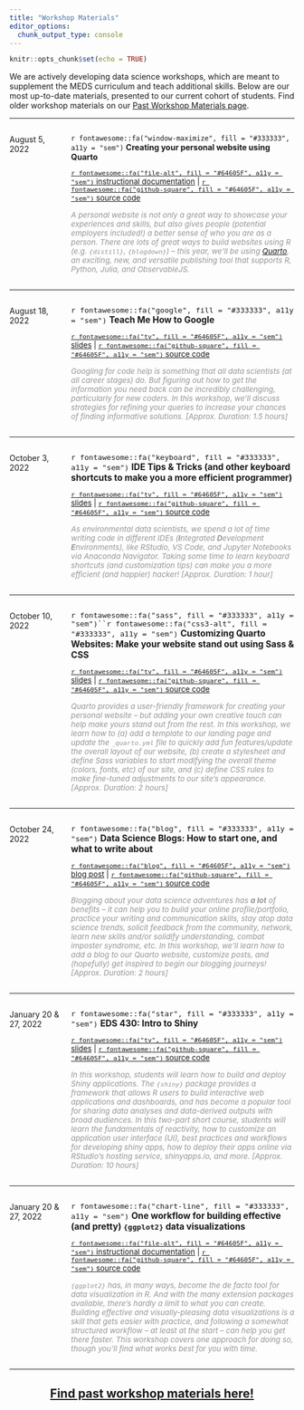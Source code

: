 ```yaml
---
title: "Workshop Materials"
editor_options: 
  chunk_output_type: console
---
```


```r
knitr::opts_chunk$set(echo = TRUE)
```

We are actively developing data science workshops, which are meant to supplement the MEDS curriculum and teach additional skills. Below are our most up-to-date materials, presented to our current cohort of students. Find older workshop materials on our [Past Workshop Materials page](past_workshops.html).

---

:::: {style="display: grid; grid-template-columns: 0.5fr 2fr; grid-column-gap: 10px;"}

::: {}

August 5, 2022 

:::


::: {}

`r fontawesome::fa("window-maximize", fill = "#333333", a11y = "sem")` **Creating your personal website using Quarto**  

<span style = 'font-size:95%;'>[`r fontawesome::fa("file-alt", fill = "#64605F", a11y = "sem")` instructional documentation](https://ucsb-meds.github.io/creating-quarto-websites/) | [`r fontawesome::fa("github-square", fill = "#64605F", a11y = "sem")` source code](https://github.com/UCSB-MEDS/creating-quarto-websites)</span> 

<span style = 'font-size:95%; color:#959599;'>*A personal website is not only a great way to showcase your experiences and skills, but also gives people (potential employers included!) a better sense of who you are as a person. There are lots of great ways to build websites using R (e.g. `{distill}`, `{blogdown}`) -- this year, we'll be using [Quarto](https://quarto.org/), an exciting, new, and versatile publishing tool that supports R, Python, Julia, and ObservableJS.*</span>

:::

::::

---

:::: {style="display: grid; grid-template-columns: 0.5fr 2fr; grid-column-gap: 10px;"}

::: {}

August 18, 2022

:::


::: {}

<span style = 'font-size:110%;'>`r fontawesome::fa("google", fill = "#333333", a11y = "sem")` **Teach Me How to Google**</span>

<span style = 'font-size:95%;'>[`r fontawesome::fa("tv", fill = "#64605F", a11y = "sem")` slides](https://ucsb-meds.github.io/teach-me-how-to-google/#1)  |  [`r fontawesome::fa("github-square", fill = "#64605F", a11y = "sem")` source code](https://github.com/UCSB-MEDS/teach-me-how-to-google)</span> 

<span style = 'font-size:95%; color:#959599;'>*Googling for code help is something that all data scientists (at all career stages) do. But figuring out how to get the information you need back can be incredibly challenging, particularly for new coders. In this workshop, we’ll discuss strategies for refining your queries to increase your chances of finding informative solutions. [Approx. Duration: 1.5 hours]*</span>

:::

::::

---

:::: {style="display: grid; grid-template-columns: 0.5fr 2fr; grid-column-gap: 10px;"}

::: {}

October 3, 2022

:::


::: {}

<span style = 'font-size:110%;'>`r fontawesome::fa("keyboard", fill = "#333333", a11y = "sem")` **IDE Tips & Tricks (and other keyboard shortcuts to make you a more efficient programmer)**</span>

<span style = 'font-size:95%;'>[`r fontawesome::fa("tv", fill = "#64605F", a11y = "sem")` slides](https://ucsb-meds.github.io/IDE-tips-and-tricks/#/title-slide)  |  [`r fontawesome::fa("github-square", fill = "#64605F", a11y = "sem")` source code](https://github.com/UCSB-MEDS/IDE-tips-and-tricks)</span> 

<span style = 'font-size:95%; color:#959599;'>*As environmental data scientists, we spend a lot of time writing code in different IDEs (**I**ntegrated **D**evelopment **E**nvironments), like RStudio, VS Code, and Jupyter Notebooks via Anaconda Navigator. Taking some time to learn keyboard shortcuts (and customization tips) can make you a more efficient (and happier) hacker! [Approx. Duration: 1 hour]*</span>

:::

::::

---

:::: {style="display: grid; grid-template-columns: 0.5fr 2fr; grid-column-gap: 10px;"}

::: {}

October 10, 2022

:::


::: {}

<span style = 'font-size:110%;'>`r fontawesome::fa("sass", fill = "#333333", a11y = "sem")``r fontawesome::fa("css3-alt", fill = "#333333", a11y = "sem")` **Customizing Quarto Websites: Make your website stand out using Sass & CSS**</span>

<span style = 'font-size:95%;'>[`r fontawesome::fa("tv", fill = "#64605F", a11y = "sem")` slides](https://ucsb-meds.github.io/customizing-quarto-websites/#/title-slide)  |  [`r fontawesome::fa("github-square", fill = "#64605F", a11y = "sem")` source code](https://github.com/UCSB-MEDS/customizing-quarto-websites)</span> 

<span style = 'font-size:95%; color:#959599;'>*Quarto provides a user-friendly framework for creating your personal website -- but adding your own creative touch can help make yours stand out from the rest. In this workshop, we learn how to (a) add a template to our landing page and update the `_quarto.yml` file to quickly add fun features/update the overall layout of our website, (b) create a stylesheet and define Sass variables to start modifying the overall theme (colors, fonts, etc) of our site, and (c) define CSS rules to make fine-tuned adjustments to our site's appearance. [Approx. Duration: 2 hours]*</span>

:::

::::

---

:::: {style="display: grid; grid-template-columns: 0.5fr 2fr; grid-column-gap: 10px;"}

::: {}

October 24, 2022

:::


::: {}

<span style = 'font-size:110%;'>`r fontawesome::fa("blog", fill = "#333333", a11y = "sem")` **Data Science Blogs: How to start one, and what to write about**</span>

<span style = 'font-size:95%;'>[`r fontawesome::fa("blog", fill = "#64605F", a11y = "sem")` blog post](https://samanthacsik.github.io/posts/2022-10-24-quarto-blogs/)  |  [`r fontawesome::fa("github-square", fill = "#64605F", a11y = "sem")` source code](https://github.com/samanthacsik/samanthacsik.github.io/blob/main/posts/2022-10-24-quarto-blogs/index.qmd)</span> 

<span style = 'font-size:95%; color:#959599;'>*Blogging about your data science adventures has **a lot** of benefits -- it can help you to build your online profile/portfolio, practice your writing and communication skills, stay atop data science trends, solicit feedback from the community, network, learn new skills and/or solidify understanding, combat imposter syndrome, etc. In this workshop, we'll learn how to add a blog to our Quarto website, customize posts, and (hopefully) get inspired to begin our blogging journeys! [Approx. Duration: 2 hours]*</span>

:::

::::

---

:::: {style="display: grid; grid-template-columns: 0.5fr 2fr; grid-column-gap: 10px;"}

::: {}

January 20 & 27, 2022

:::


::: {}

<span style = 'font-size:110%;'>`r fontawesome::fa("star", fill = "#333333", a11y = "sem")` **EDS 430: Intro to Shiny**</span>

<span style = 'font-size:95%;'>[`r fontawesome::fa("tv", fill = "#64605F", a11y = "sem")` slides](https://ucsb-meds.github.io/EDS430-Shiny/#/title-slide)  |  [`r fontawesome::fa("github-square", fill = "#64605F", a11y = "sem")` source code](https://github.com/UCSB-MEDS/EDS430-Shiny)</span> 

<span style = 'font-size:95%; color:#959599;'>*In this workshop, students will learn how to build and deploy Shiny applications. The `{shiny}` package provides a framework that allows R users to build interactive web applications and dashboards, and has become a popular tool for sharing data analyses and data-derived outputs with broad audiences. In this two-part short course, students will learn the fundamentals of reactivity, how to customize an application user interface (UI), best practices and workflows for developing shiny apps, how to deploy their apps online via RStudio’s hosting service, shinyapps.io, and more. [Approx. Duration: 10 hours]*</span>

:::

::::

---

:::: {style="display: grid; grid-template-columns: 0.5fr 2fr; grid-column-gap: 10px;"}

::: {}

January 20 & 27, 2022

:::


::: {}

<span style = 'font-size:110%;'>`r fontawesome::fa("chart-line", fill = "#333333", a11y = "sem")` **One workflow for building effective (and pretty) `{ggplot2}` data visualizations**</span>

<span style = 'font-size:95%;'>[`r fontawesome::fa("file-alt", fill = "#64605F", a11y = "sem")` instructional documentation](https://ucsb-meds.github.io/ggplot2-workflow/) | [`r fontawesome::fa("github-square", fill = "#64605F", a11y = "sem")` source code](https://github.com/UCSB-MEDS/ggplot2-workflow)</span> 

<span style = 'font-size:95%; color:#959599;'>*`{ggplot2}` has, in many ways, become the de facto tool for data visualization in R. And with the many extension packages available, there's hardly a limit to what you can create. Building effective and visually-pleasing data visualizations is a skill that gets easier with practice, and following a somewhat structured workflow -- at least at the start -- can help you get there faster. This workshop covers one approach for doing so, though you'll find what works best for you with time.*</span>

:::

::::

---

<h2 align="center">[Find past workshop materials here!](past_workshops.html)</h2>






